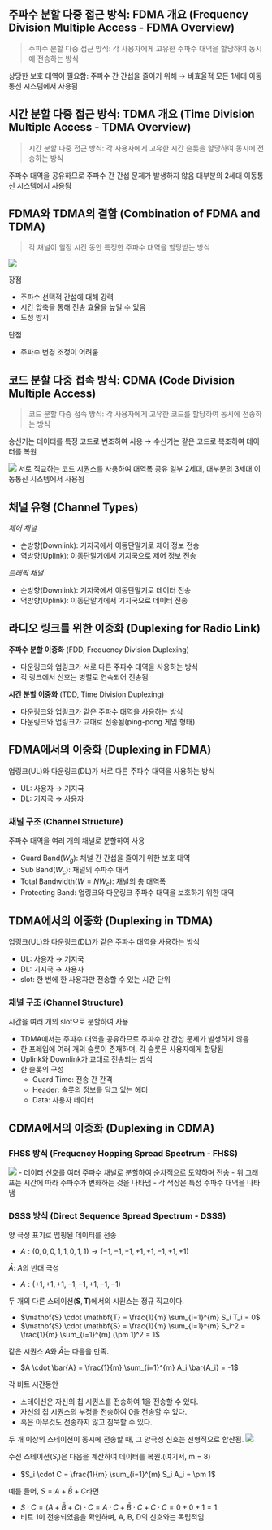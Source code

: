 ## 주파수 분할 다중 접근 방식: FDMA 개요 (Frequency Division Multiple Access - FDMA Overview)
> 주파수 분할 다중 접근 방식: 각 사용자에게 고유한 주파수 대역을 할당하여 동시에 전송하는 방식

상당한 보호 대역이 필요함: 주파수 간 간섭을 줄이기 위해 → 비효율적
모든 1세대 이동통신 시스템에서 사용됨

## 시간 분할 다중 접근 방식: TDMA 개요 (Time Division Multiple Access - TDMA Overview)
> 시간 분할 다중 접근 방식: 각 사용자에게 고유한 시간 슬롯을 할당하여 동시에 전송하는 방식

주파수 대역을 공유하므로 주파수 간 간섭 문제가 발생하지 않음
대부분의 2세대 이동통신 시스템에서 사용됨

## FDMA와 TDMA의 결합 (Combination of FDMA and TDMA)
> 각 채널이 일정 시간 동안 특정한 주파수 대역을 할당받는 방식

<Img src="/posts/240617-130910.png" width={400}/>

장점
- 주파수 선택적 간섭에 대해 강력
- 시간 압축을 통해 전송 효율을 높일 수 있음
- 도청 방지

단점
- 주파수 변경 조정이 어려움

## 코드 분할 다중 접속 방식: CDMA (Code Division Multiple Access)
> 코드 분할 다중 접속 방식: 각 사용자에게 고유한 코드를 할당하여 동시에 전송하는 방식

송신기는 데이터를 특정 코드로 변조하여 사용 → 수신기는 같은 코드로 복조하여 데이터를 복원

<Img src="/posts/240617-131225.png" width={300}/>
서로 직교하는 코드 시퀀스를 사용하여 대역폭 공유
일부 2세대, 대부분의 3세대 이동통신 시스템에서 사용됨

## 채널 유형 (Channel Types)
*제어 채널*
- 순방향(Downlink): 기지국에서 이동단말기로 제어 정보 전송
- 역방향(Uplink): 이동단말기에서 기지국으로 제어 정보 전송

*트래픽 채널*
- 순방향(Downlink): 기지국에서 이동단말기로 데이터 전송
- 역방향(Uplink): 이동단말기에서 기지국으로 데이터 전송

## 라디오 링크를 위한 이중화 (Duplexing for Radio Link)
**주파수 분할 이중화** (FDD, Frequency Division Duplexing)
- 다운링크와 업링크가 서로 다른 주파수 대역을 사용하는 방식
- 각 링크에서 신호는 병렬로 연속되어 전송됨

**시간 분할 이중화** (TDD, Time Division Duplexing)
- 다운링크와 업링크가 같은 주파수 대역을 사용하는 방식
- 다운링크와 업링크가 교대로 전송됨(ping-pong 게임 형태)

## FDMA에서의 이중화 (Duplexing in FDMA)
업링크(UL)와 다운링크(DL)가 서로 다른 주파수 대역을 사용하는 방식
- UL: 사용자 → 기지국
- DL: 기지국 → 사용자

### 채널 구조 (Channel Structure)
주파수 대역을 여러 개의 채널로 분할하여 사용
- Guard Band($W_g$): 채널 간 간섭을 줄이기 위한 보호 대역
- Sub Band($W_c$): 채널의 주파수 대역
- Total Bandwidth($W = NW_c$): 채널의 총 대역폭
- Protecting Band: 업링크와 다운링크 주파수 대역을 보호하기 위한 대역

## TDMA에서의 이중화 (Duplexing in TDMA)
업링크(UL)와 다운링크(DL)가 같은 주파수 대역을 사용하는 방식
- UL: 사용자 → 기지국
- DL: 기지국 → 사용자
- slot: 한 번에 한 사용자만 전송할 수 있는 시간 단위

### 채널 구조 (Channel Structure)
시간을 여러 개의 slot으로 분할하여 사용
- TDMA에서는 주파수 대역을 공유하므로 주파수 간 간섭 문제가 발생하지 않음
- 한 프레임에 여러 개의 슬롯이 존재하며, 각 슬롯은 사용자에게 할당됨
- Uplink와 Downlink가 교대로 전송되는 방식
- 한 슬롯의 구성
	- Guard Time: 전송 간 간격
	- Header: 슬롯의 정보를 담고 있는 헤더
	- Data: 사용자 데이터

## CDMA에서의 이중화 (Duplexing in CDMA)
### FHSS 방식 (Frequency Hopping Spread Spectrum - FHSS)
<Img src="/posts/240617-133134.png" width={300}/>
- 데이터 신호를 여러 주파수 채널로 분할하여 순차적으로 도약하며 전송
- 위 그래프는 시간에 따라 주파수가 변화하는 것을 나타냄
- 각 색상은 특정 주파수 대역을 나타냄

### DSSS 방식 (Direct Sequence Spread Spectrum - DSSS)
양 극성 표기로 맵핑된 데이터를 전송
- $A: (0,0,0,1,1,0,1,1) \rightarrow (-1,-1,-1,+1,+1,-1,+1,+1)$

$\bar{A}$: $A$의 반대 극성
- $\bar{A}: (+1,+1,+1,-1,-1,+1,-1,-1)$

두 개의 다른 스테이션($\mathbf{S},\mathbf{T}$)에서의 시퀀스는 정규 직교이다.
- $\mathbf{S} \cdot \mathbf{T} = \frac{1}{m} \sum_{i=1}^{m} S_i T_i = 0$
- $\mathbf{S} \cdot \mathbf{S} = \frac{1}{m} \sum_{i=1}^{m} S_i^2 = \frac{1}{m} \sum_{i=1}^{m} (\pm 1)^2 = 1$

같은 시퀀스 $A$와 $\bar{A}$는 다음을 만족.
- $A \cdot \bar{A} = \frac{1}{m} \sum_{i=1}^{m} A_i \bar{A_i} = -1$

각 비트 시간동안
- 스테이션은 자신의 칩 시퀀스를 전송하여 1을 전송할 수 있다.
- 자신의 칩 시퀀스의 부정을 전송하여 0을 전송할 수 있다.
- 혹은 아무것도 전송하지 않고 침묵할 수 있다.

두 개 이상의 스테이션이 동시에 전송할 때, 그 양극성 신호는 선형적으로 합산됨.
<Img src="/posts/240617-135147.png" width={400}/>

수신 스테이션($S_i$)은 다음을 계산하여 데이터를 복원.(여기서, m = 8)
- $S_i \cdot C = \frac{1}{m} \sum_{i=1}^{m} S_i A_i = \pm 1$

예를 들어, $S = A + \bar{B} + C$라면
- $S \cdot C = (A + \bar{B} + C) \cdot C = A \cdot C + \bar{B} \cdot C + C \cdot C = 0 + 0 + 1 = 1$
- 비트 1이 전송되었음을 확인하며, A, B, D의 신호와는 독립적임